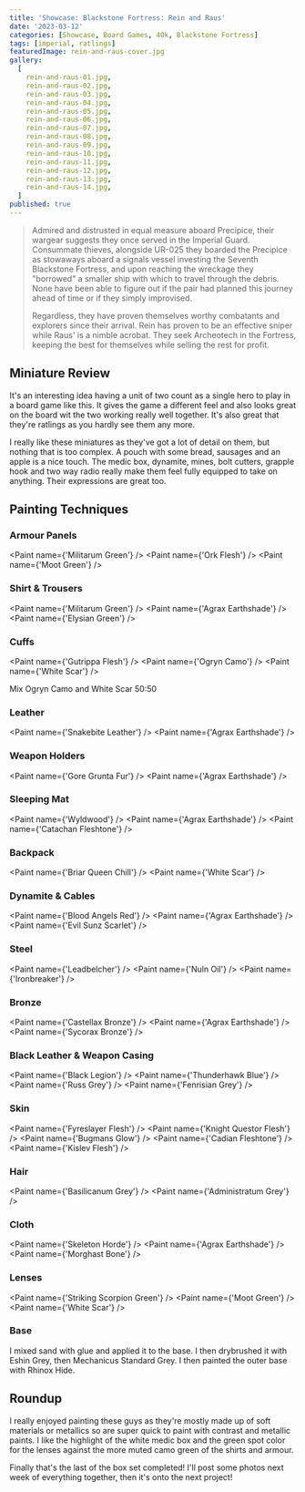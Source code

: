 ```yaml
---
title: 'Showcase: Blackstone Fortress: Rein and Raus'
date: '2023-03-12'
categories: [Showcase, Board Games, 40k, Blackstone Fortress]
tags: [imperial, ratlings]
featuredImage: rein-and-raus-cover.jpg
gallery:
  [
    rein-and-raus-01.jpg,
    rein-and-raus-02.jpg,
    rein-and-raus-03.jpg,
    rein-and-raus-04.jpg,
    rein-and-raus-05.jpg,
    rein-and-raus-06.jpg,
    rein-and-raus-07.jpg,
    rein-and-raus-08.jpg,
    rein-and-raus-09.jpg,
    rein-and-raus-10.jpg,
    rein-and-raus-11.jpg,
    rein-and-raus-12.jpg,
    rein-and-raus-13.jpg,
    rein-and-raus-14.jpg,
  ]
published: true
---
```



> Admired and distrusted in equal measure aboard Precipice, their wargear suggests they once served in the Imperial
> Guard. Consummate thieves, alongside UR-025 they boarded the Precipice as stowaways aboard a signals vessel investing
> the Seventh Blackstone Fortress, and upon reaching the wreckage they "borrowed" a smaller ship with which to travel
> through the debris. None have been able to figure out if the pair had planned this journey ahead of time or if they
> simply improvised.
>
> Regardless, they have proven themselves worthy combatants and explorers since their arrival. Rein has proven to be an
> effective sniper while Raus' is a nimble acrobat. They seek Archeotech in the Fortress, keeping the best for
> themselves while selling the rest for profit.

## Miniature Review

It's an interesting idea having a unit of two count as a single hero to play in a board game like this. It gives the
game a different feel and also looks great on the board wit the two working really well together. It's also great that
they're ratlings as you hardly see them any more.

I really like these miniatures as they've got a lot of detail on them, but nothing that is too complex. A pouch with
some bread, sausages and an apple is a nice touch. The medic box, dynamite, mines, bolt cutters, grapple hook and two
way radio really make them feel fully equipped to take on anything. Their expressions are great too.

## Painting Techniques

### Armour Panels

<Paint name={'Militarum Green'} />
<Paint name={'Ork Flesh'} />
<Paint name={'Moot Green'} />

### Shirt & Trousers

<Paint name={'Militarum Green'} />
<Paint name={'Agrax Earthshade'} />
<Paint name={'Elysian Green'} />

### Cuffs

<Paint name={'Gutrippa Flesh'} />
<Paint name={'Ogryn Camo'} />
<Paint name={'White Scar'} />

Mix Ogryn Camo and White Scar 50:50

### Leather

<Paint name={'Snakebite Leather'} />
<Paint name={'Agrax Earthshade'} />

### Weapon Holders

<Paint name={'Gore Grunta Fur'} />
<Paint name={'Agrax Earthshade'} />

### Sleeping Mat

<Paint name={'Wyldwood'} />
<Paint name={'Agrax Earthshade'} />
<Paint name={'Catachan Fleshtone'} />

### Backpack

<Paint name={'Briar Queen Chill'} />
<Paint name={'White Scar'} />

### Dynamite & Cables

<Paint name={'Blood Angels Red'} />
<Paint name={'Agrax Earthshade'} />
<Paint name={'Evil Sunz Scarlet'} />

### Steel

<Paint name={'Leadbelcher'} />
<Paint name={'Nuln Oil'} />
<Paint name={'Ironbreaker'} />

### Bronze

<Paint name={'Castellax Bronze'} />
<Paint name={'Agrax Earthshade'} />
<Paint name={'Sycorax Bronze'} />

### Black Leather & Weapon Casing

<Paint name={'Black Legion'} />
<Paint name={'Thunderhawk Blue'} />
<Paint name={'Russ Grey'} />
<Paint name={'Fenrisian Grey'} />

### Skin

<Paint name={'Fyreslayer Flesh'} />
<Paint name={'Knight Questor Flesh'} />
<Paint name={'Bugmans Glow'} />
<Paint name={'Cadian Fleshtone'} />
<Paint name={'Kislev Flesh'} />

### Hair

<Paint name={'Basilicanum Grey'} />
<Paint name={'Administratum Grey'} />

### Cloth

<Paint name={'Skeleton Horde'} />
<Paint name={'Agrax Earthshade'} />
<Paint name={'Morghast Bone'} />

### Lenses

<Paint name={'Striking Scorpion Green'} />
<Paint name={'Moot Green'} />
<Paint name={'White Scar'} />

### Base

I mixed sand with glue and applied it to the base. I then drybrushed it with Eshin Grey, then Mechanicus Standard Grey.
I then painted the outer base with Rhinox Hide.

## Roundup

I really enjoyed painting these guys as they're mostly made up of soft materials or metallics so are super quick to
paint with contrast and metallic paints. I like the highlight of the white medic box and the green spot color for the
lenses against the more muted camo green of the shirts and armour.

Finally that's the last of the box set completed! I'll post some photos next week of everything together, then it's onto
the next project!
